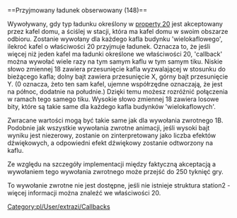 <noinclude>{{pl/Development/NewGRF/inne strony|en=newgrf-specs.tt-wiki.net/wiki/Callback:_Watched_cargo_accepted|pl=pl/Development/NewGRF/NFO Specs/Callback/Watched cargo accepted}}
</noinclude>==<span id="Watched_cargo_accepted_(148)"></span><span title="Watched cargo accepted (148)" id="Watched_cargo_accepted_.28148.29">Przyjmowany ładunek obserwowany (148)</span>==

Wywoływany, gdy typ ładunku określony w [[pl/Development/NewGRF/NFO Specs/Action0/Houses#cargo-acceptance-watch-list-20|property 20]] jest akceptowany przez kafel domu, a ściślej w stacji, która ma kafel domu w swoim obszarze odbioru. Zostanie wywołany dla każdego kafla budynku 'wielokaflowego', ilekroć kafel o właściwości 20 przyjmuje ładunek. Oznacza to, że jeśli więcej niż jeden kafel ma ładunki określone we właściwości 20, <span title=wywołanie zwrotne>'callback'</span> można wywołać wiele razy na tym samym kaflu w tym samym tiku. Niskie słowo zmiennej 18 zawiera przesunięcie kafla wyzwalającej w stosunku do bieżącego kafla; dolny bajt zawiera przesunięcie X, górny bajt przesunięcie Y. (0 oznacza, że ​​to ten sam kafel, ujemne współrzędne oznaczają, że jest na północ, dodatnie na południe.) Dzięki temu możesz rozróżnić połączenia w ramach tego samego tiku. Wysokie słowo zmiennej 18 zawiera losowe bity, które są takie same dla każdego kafla budynków 'wielokaflowych'.

Zwracane wartości mogą być takie same jak dla wywołania zwrotnego 1B. Podobnie jak wszystkie wywołania zwrotne animacji, jeśli wysoki bajt wyniku jest niezerowy, zostanie on zinterpretowany jako liczba efektów dźwiękowych, a odpowiedni efekt dźwiękowy zostanie odtworzony na kaflu.

Ze względu na szczegóły implementacji między faktyczną akceptacją a wywołaniem tego wywołania zwrotnego może przejść do 250 tyknięć gry.

{{pl/Development/NewGRF/ttdp|}} To wywołanie zwrotne nie jest dostępne, jeśli nie istnieje struktura station2 - więcej informacji można znaleźć we właściwości 20.

<!--[[Category:Callbacks]]-->[[Category:pl/User/extrazi/Callbacks]]